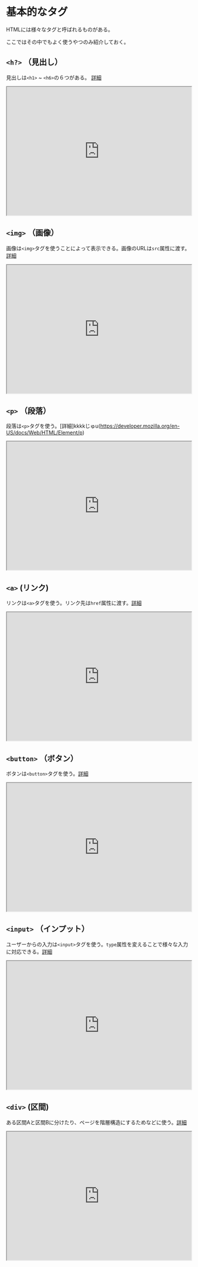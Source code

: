 # 基本的なタグ

HTMLには様々なタグと呼ばれるものがある。

ここではその中でもよく使うやつのみ紹介しておく。

## `<h?>` （見出し）

見出しは`<h1>` ~ `<h6>`の６つがある。 [詳細](https://developer.mozilla.org/en-US/docs/Web/HTML/Element/Heading_Elements)

<iframe
  src="https://stackblitz.com/edit/js-5ti1d2?devToolsHeight=33&embed=1&file=index.html&hideExplorer=1&hideNavigation=1"
  width="100%"
  height="350px"
  title="stupefied-sutherland-jdtqvf"
  allow="accelerometer; ambient-light-sensor; camera; encrypted-media; geolocation; gyroscope; hid; microphone; midi; payment; usb; vr; xr-spatial-tracking"
  sandbox="allow-forms allow-modals allow-popups allow-presentation allow-same-origin allow-scripts"
></iframe>

## `<img>` （画像）

画像は`<img>`タグを使うことによって表示できる。画像のURLは`src`属性に渡す。[詳細](https://developer.mozilla.org/en-US/docs/Web/HTML/Element/img)

<iframe
  src="https://stackblitz.com/edit/js-ny6m7d?embed=1&file=index.html&hideExplorer=1&hideNavigation=1"
  width="100%"
  height="350px"
  title="stupefied-sutherland-jdtqvf"
  allow="accelerometer; ambient-light-sensor; camera; encrypted-media; geolocation; gyroscope; hid; microphone; midi; payment; usb; vr; xr-spatial-tracking"
  sandbox="allow-forms allow-modals allow-popups allow-presentation allow-same-origin allow-scripts"
></iframe>

## `<p>` （段落）

段落は`<p>`タグを使う。[詳細]kkkkじゅu(https://developer.mozilla.org/en-US/docs/Web/HTML/Element/p)

<iframe
  src="https://stackblitz.com/edit/js-bmqpzt?embed=1&file=index.html&hideExplorer=1&hideNavigation=1"
  width="100%"
  height="350px"
  title="stupefied-sutherland-jdtqvf"
  allow="accelerometer; ambient-light-sensor; camera; encrypted-media; geolocation; gyroscope; hid; microphone; midi; payment; usb; vr; xr-spatial-tracking"
  sandbox="allow-forms allow-modals allow-popups allow-presentation allow-same-origin allow-scripts"
></iframe>

## `<a>` (リンク)

リンクは`<a>`タグを使う。リンク先は`href`属性に渡す。[詳細](https://developer.mozilla.org/en-US/docs/Web/HTML/Element/a)

<iframe
  src="https://stackblitz.com/edit/js-7yu7oe?embed=1&file=index.html&hideExplorer=1&hideNavigation=1"
  width="100%"
  height="350px"
  title="stupefied-sutherland-jdtqvf"
  allow="accelerometer; ambient-light-sensor; camera; encrypted-media; geolocation; gyroscope; hid; microphone; midi; payment; usb; vr; xr-spatial-tracking"
  sandbox="allow-forms allow-modals allow-popups allow-presentation allow-same-origin allow-scripts"
></iframe>

## `<button>` （ボタン）

ボタンは`<button>`タグを使う。[詳細](https://developer.mozilla.org/en-US/docs/Web/HTML/Element/button)

<iframe
  src="https://stackblitz.com/edit/js-6nber3?embed=1&file=index.html&hideExplorer=1&hideNavigation=1"
  width="100%"
  height="350px"
  title="stupefied-sutherland-jdtqvf"
  allow="accelerometer; ambient-light-sensor; camera; encrypted-media; geolocation; gyroscope; hid; microphone; midi; payment; usb; vr; xr-spatial-tracking"
  sandbox="allow-forms allow-modals allow-popups allow-presentation allow-same-origin allow-scripts"
></iframe>

## `<input>` （インプット）

ユーザーからの入力は`<input>`タグを使う。`type`属性を変えることで様々な入力に対応できる。[詳細](https://developer.mozilla.org/en-US/docs/Web/HTML/Element/input)

<iframe
  src="https://stackblitz.com/edit/js-2ledny?embed=1&file=index.html&hideExplorer=1&hideNavigation=1"
  width="100%"
  height="350px"
  title="stupefied-sutherland-jdtqvf"
  allow="accelerometer; ambient-light-sensor; camera; encrypted-media; geolocation; gyroscope; hid; microphone; midi; payment; usb; vr; xr-spatial-tracking"
  sandbox="allow-forms allow-modals allow-popups allow-presentation allow-same-origin allow-scripts"
></iframe>

## `<div>` (区間)

ある区間Aと区間Bに分けたり、ページを階層構造にするためなどに使う。[詳細](https://developer.mozilla.org/en-US/docs/Web/HTML/Element/div)

<iframe
  src="https://stackblitz.com/edit/js-t6rd9s?embed=1&file=index.html&hideExplorer=1&hideNavigation=1"
  width="100%"
  height="350px"
  title="stupefied-sutherland-jdtqvf"
  allow="accelerometer; ambient-light-sensor; camera; encrypted-media; geolocation; gyroscope; hid; microphone; midi; payment; usb; vr; xr-spatial-tracking"
  sandbox="allow-forms allow-modals allow-popups allow-presentation allow-same-origin allow-scripts"
></iframe>
